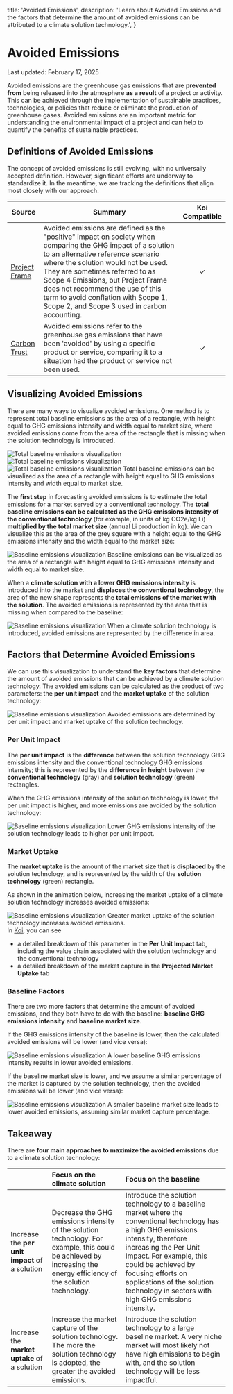 
  title: 'Avoided Emissions',
  description:
    'Learn about Avoided Emissions and the factors that determine the amount of avoided emissions can be attributed to a climate solution technology.',
}

# Avoided Emissions

Last updated: February 17, 2025

Avoided emissions are the greenhouse gas emissions that are **prevented from**
being released into the atmosphere **as a result** of a project or
activity. This can be achieved through the implementation of
sustainable practices, technologies, or policies that reduce or
eliminate the production of greenhouse gases. Avoided emissions are an
important metric for understanding the environmental impact of a project
and can help to quantify the benefits of sustainable practices.

## Definitions of Avoided Emissions

The concept of avoided emissions is still evolving, with no universally accepted definition.
However, significant efforts are underway to standardize it.
In the meantime, we are tracking the definitions that align most closely with our approach.


| Source                                             | Summary                   | <div align="center">Koi Compatible</div> |
|----------------------------------------------------|---------------------------|------------------------------------------|
| <a href="https://projectframe.how/glossary?utm_source=koi" target="_blank" rel="noopener noreferrer">Project Frame</a> | Avoided emissions are defined as the "positive" impact on society when comparing the GHG impact of a solution to an alternative reference scenario where the solution would not be used. They are sometimes referred to as Scope 4 Emissions, but Project Frame does not recommend the use of this term to avoid conflation with Scope 1, Scope 2, and Scope 3 used in carbon accounting. | <div align="center" className="text-green-500">&#x2713;</div> |
| <a href="https://www.carbontrust.com/what-we-do/net-zero-transition-planning-and-delivery/avoided-emissions?utm_source=koi" target="_blank" rel="noopener noreferrer">Carbon Trust</a> | Avoided emissions refer to the greenhouse gas emissions that have been 'avoided' by using a specific product or service, comparing it to a situation had the product or service not been used. | <div align="center" className="text-green-500">&#x2713;</div> |

## Visualizing Avoided Emissions

There are many ways to visualize avoided emissions. One method is to represent total baseline emissions as the area of a rectangle, with height equal to GHG emissions intensity and width equal to market size,
where avoided emissions come from the area of the rectangle that is missing when the solution technology is introduced.

<div className="koi-docs-image-container flex flex-wrap">
  <Image
    src={AE1}
    alt="Total baseline emissions visualization"
    className="koi-docs-image w-5/6 sm:w-1/3"
/>
  <Image
    src={AE2}
    alt="Total baseline emissions visualization"
    className="koi-docs-image w-5/6 sm:w-1/3"
/>
  <Image
    src={AE3}
    alt="Total baseline emissions visualization"
    className="koi-docs-image w-5/6 sm:w-1/3"
/>
  Total baseline emissions can be visualized as the area of a rectangle with height equal to GHG emissions intensity and width equal to market size.
</div>

The **first step** in forecasting avoided emissions is to estimate the total emissions for a market served by
a conventional technology. The **total baseline emissions can be calculated as the GHG emissions intensity
of the conventional technology** (for example, in units of kg CO2e/kg Li) **multiplied by the total market
size** (annual Li production in kg). We can visualize this as the area of the grey square with a height
equal to the GHG emissions intensity and the width equal to the market size:

<div className="koi-docs-image-container">
<Image
src={introAEImage}
alt="Baseline emissions visualization"
className="koi-docs-image"
/>
Baseline emissions can be visualized as the area of a rectangle with height equal to GHG emissions intensity and width equal to market size.
</div>

When a **climate solution with a lower GHG emissions intensity** is introduced into the market
and **displaces the conventional technology**, the area of the new shape represents the **total emissions of
the market with the solution**. The avoided emissions is represented by the area that is missing when
compared to the baseline:

<div className="koi-docs-image-container">
<Image
src={fullAnimation}
alt="Baseline emissions visualization"
className="koi-docs-image"
/>
When a climate solution technology is introduced, avoided emissions are represented by the difference in area.
</div>

## Factors that Determine Avoided Emissions

We can use this visualization to understand the **key factors** that determine the amount of avoided
emissions that can be achieved by a climate solution technology. The avoided emissions can be calculated
as the product of two parameters: the **per unit impact** and the **market uptake** of the solution
technology:

<div className="koi-docs-image-container">
<Image
src={factorsAnimation}
alt="Baseline emissions visualization"
className="koi-docs-image"
/>
Avoided emissions are determined by per unit impact and market uptake of the solution technology.
</div>

### Per Unit Impact
The **per unit impact** is the **difference** between the solution technology GHG emissions intensity and the
conventional technology GHG emissions intensity; this is represented by the **difference in height** between
the **conventional technology** (gray) and **solution technology** (green) rectangles.

When the GHG emissions intensity of the solution technology is lower, the per unit impact
is higher, and more emissions are avoided by the solution technology:

<div className="koi-docs-image-container">
<Image
src={ghgAnimation}
alt="Baseline emissions visualization"
className="koi-docs-image"
/>
Lower GHG emissions intensity of the solution technology leads to higher per unit impact.
</div>

### Market Uptake
The **market uptake** is the
amount of the market size that is **displaced** by the solution technology, and is represented by the width
of the **solution technology** (green) rectangle.

As shown in the animation below, increasing the market uptake of a climate solution technology increases avoided emissions:

<div className="koi-docs-image-container">
<Image
src={marketAnimation}
alt="Baseline emissions visualization"
className="koi-docs-image"
/>
Greater market uptake of the solution technology increases avoided emissions.
</div>

<Tip>
In <a href={`${process.env.NEXT_PUBLIC_KOI_STUDIO_BASE_URL}?utm_source=docs&utm_content=per-unit-impact-link`} target="_blank" rel="noopener noreferrer">Koi</a>, you can see

- a detailed breakdown of this parameter in the **Per Unit Impact** tab, including the value chain associated with the solution technology and the conventional technology
- a detailed breakdown of the market capture in the **Projected Market Uptake** tab
</Tip>

### Baseline Factors
There are two more factors that determine the amount of avoided emissions, and they both have to do with
the baseline: **baseline GHG emissions intensity** and **baseline market size**.

If the GHG emissions intensity of the baseline is lower, then the calculated avoided
emissions will be lower (and vice versa):

<div className="koi-docs-image-container">
<Image
src={baselineGHGAnimation}
alt="Baseline emissions visualization"
className="koi-docs-image"
/>
A lower baseline GHG emissions intensity results in lower avoided emissions.
</div>

If the baseline market size is lower, and we assume a similar percentage of the market is captured by the solution technology, then the avoided emissions will be lower (and vice versa):

<div className="koi-docs-image-container">
<Image
src={baselineMarketAnimation}
alt="Baseline emissions visualization"
className="koi-docs-image"
/>
A smaller baseline market size leads to lower avoided emissions, assuming similar market capture percentage.
</div>

## Takeaway

There are **four main approaches to maximize the avoided emissions** due to a climate solution technology:

|  | Focus on the  climate solution | Focus on the baseline |
| :---- | :---- | :---- |
| Increase the **per unit impact** of a solution | Decrease the GHG emissions intensity of the solution technology. For example, this could be achieved by increasing the energy efficiency of the solution technology. | Introduce the solution technology to a baseline market where the conventional technology has a high GHG emissions intensity, therefore increasing the Per Unit Impact. For example, this could be achieved by focusing efforts on applications of the solution technology in sectors with high GHG emissions intensity. |
| Increase the **market uptake** of a solution | Increase the market capture of the solution technology. The more the solution technology is adopted, the greater the avoided emissions.  | Introduce the solution technology to a large baseline market. A very niche market will most likely not have high emissions to begin with, and the solution technology will be less impactful.  |

